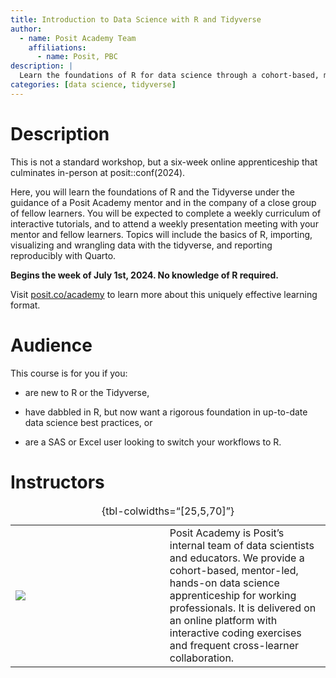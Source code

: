 ```yaml
---
title: Introduction to Data Science with R and Tidyverse
author:
  - name: Posit Academy Team
    affiliations:
      - name: Posit, PBC
description: |
  Learn the foundations of R for data science through a cohort-based, mentor-led, hands-on apprenticeship for working professionals.
categories: [data science, tidyverse]
---
```


# Description

This is not a standard workshop, but a six-week online apprenticeship that culminates in-person at posit::conf(2024).

Here, you will learn the foundations of R and the Tidyverse under the guidance of a Posit Academy mentor and in the company of a close group of fellow learners. You will be expected to complete a weekly curriculum of interactive tutorials, and to attend a weekly presentation meeting with your mentor and fellow learners. Topics will include the basics of R, importing, visualizing and wrangling data with the tidyverse, and reporting reproducibly with Quarto.

**Begins the week of July 1st, 2024. No knowledge of R required.** 

Visit [posit.co/academy](https://posit.co/products/enterprise/academy/) to learn more about this uniquely effective learning format.

# Audience

This course is for you if you:

-   are new to R or the Tidyverse,

-   have dabbled in R, but now want a rigorous foundation in up-to-date data science best practices, or

-   are a SAS or Excel user looking to switch your workflows to R.

# Instructors

|                         |     |                                                                                                                                                                                                                                                                                                   |
|------------------|------------------|-------------------------------------|
| ![](images/academy.png) |     | Posit Academy is Posit's internal team of data scientists and educators. We provide a cohort-based, mentor-led, hands-on data science apprenticeship for working professionals. It is delivered on an online platform with interactive coding exercises and frequent cross-learner collaboration. |

: {tbl-colwidths="\[25,5,70\]"}
